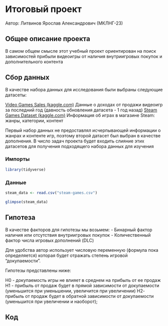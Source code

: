 # Итоговый проект
Автор: Литвинов Ярослав Александрович (МКЛНГ-23)

## Общее описание проекта

В самом общем смысле этот учебный проект ориентирован на поиск зависимостей прибыли видеоигры от наличия внутриигровых покупок и дополнительного контента

## Сбор данных

В качестве набора данных для исследования были выбраны следующие датасеты:

[Video Games Sales (kaggle.com)](https://www.kaggle.com/datasets/ulrikthygepedersen/video-games-sales)
Данные о доходах от продажи видеоигр за последний год (давность обновления датасета - 1 год назад)
[Steam Games Dataset (kaggle.com)](https://www.kaggle.com/datasets/nikatomashvili/steam-games-dataset)
Информация об играх в магазине Steam: жанры, категории, контент

Первый набор данных не предоставлял исчерпывающей информации о жанрах и контенте игр, поэтому второй датасет был выбран в качестве дополнения. В число задач проекта будет входить слияние этих датасетов для получения подходящего набора данных для изучения

### Импорты

```r
library(tidyverse)
```

### Данные

```r
steam_data <- read.csv("steam-games.csv")
```

```r
glimpse(steam_data)
```

## Гипотеза
В качестве факторов для гипотезы мы возьмем:
- Бинарный фактор наличия или отсутствия внутриигровых покупок
- Количественный фактор числа игровых дополнений (DLC)

Для удобства автор использует числовую переменную (формула пока определяется) которая будет отражать степень игровой "докупаемости".

Гипотезы представлены ниже:

Н0 - докупаемость игры не влияет в среднем на прибыль от ее продаж
Н1 - прибыль от продаж будет в прямой зависимости от докупаемости (уменьшится при уменьшении, увеличится при увеличении)
Н2- прибыль от продаж будет в обратной зависимости от докупаемости (уменьшится при увеличении и наоборот);

## Код

```r

```